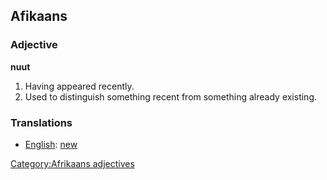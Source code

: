 ==Afikaans==
===Adjective===
'''nuut'''
#Having appeared recently.
#Used to distinguish something recent from something already existing.

===Translations===
*[[English]]: [[new]]

[[Category:Afrikaans adjectives]]